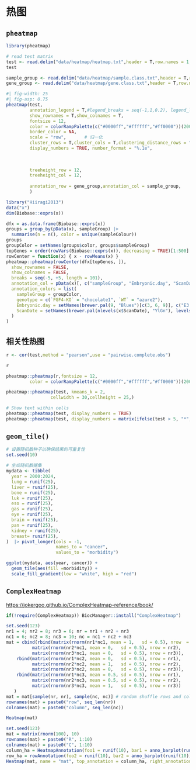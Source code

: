 # 热图

## `pheatmap`

```r
library(pheatmap)
```

```r
# read test matrix
test <- read.delim("data/heatmap/heatmap.txt",header = T,row.names = 1,sep = "\t")
test

sample_group <- read.delim("data/heatmap/sample.class.txt",header = T,row.names = 1,sep = "\t")
gene_group <- read.delim("data/heatmap/gene.class.txt",header = T,row.names = 1,sep = "\t")
```

```r
#| fig-width: 25
#| fig-asp: 0.75
pheatmap(test,
         annotation_legend = T,#legend_breaks = seq(-1,1,0.2), legend_labels = seq(-1,1,0.2),
         show_rownames = T,show_colnames = T,
         fontsize = 12,
         color = colorRampPalette(c("#0000ff","#ffffff","#ff0000"))(200),
         border_color = NA,
         scale = "row",       # 归一化
         cluster_rows = T,cluster_cols = T,clustering_distance_rows = "correlation",
         display_numbers = TRUE, number_format = "%.1e",
         
 
         
         treeheight_row = 12,
         treeheight_col = 12,
         
         annotation_row = gene_group,annotation_col = sample_group,
         )
```

```r
library("Hiiragi2013")
data("x")
dim(Biobase::exprs(x))

dfx = as.data.frame(Biobase::exprs(x))
groups = group_by(pData(x), sampleGroup) |>
  summarise(n = n(), color = unique(sampleColour))
groups
groupColor = setNames(groups$color, groups$sampleGroup)
topGenes = order(rowVars(Biobase::exprs(x)), decreasing = TRUE)[1:500]
rowCenter = function(x) { x - rowMeans(x) }
pheatmap::pheatmap(rowCenter(dfx[topGenes, ]), 
  show_rownames = FALSE, 
  show_colnames = FALSE, 
  breaks = seq(-5, +5, length = 101),
  annotation_col = pData(x)[, c("sampleGroup", "Embryonic.day", "ScanDate", "genotype") ],
  annotation_colors = list(
    sampleGroup = groupColor,
    genotype = c(`FGF4-KO` = "chocolate1", `WT` = "azure2"),
    Embryonic.day = setNames(brewer.pal(9, "Blues")[c(3, 6, 9)], c("E3.25", "E3.5", "E4.5")),
    ScanDate = setNames(brewer.pal(nlevels(x$ScanDate), "YlGn"), levels(x$ScanDate))
  )
)
```

## 相关性热图

```r
r <- cor(test,method = "pearson",use = "pairwise.complete.obs")

r

pheatmap::pheatmap(r,fontsize = 12,
         color = colorRampPalette(c("#0000ff","#ffffff","#ff0000"))(200),)
```

```r
pheatmap::pheatmap(test, kmeans_k = 2,
                 cellwidth = 30,cellheight = 25,)
```

```r
# Show text within cells
pheatmap::pheatmap(test, display_numbers = TRUE)
pheatmap::pheatmap(test, display_numbers = matrix(ifelse(test > 5, "*", ""), nrow(test)))
```

## `geom_tile()`

```r
# 设置随机数种子以确保结果的可重复性  
set.seed(10)  
  
# 生成随机数据集  
mydata <- tibble(  
  year = 2000:2024,  
  lung = runif(25),  
  liver = runif(25), 
  bone = runif(25),  
  luk = runif(25),  
  eso = runif(25),  
  gas = runif(25),   
  eye = runif(25),  
  brain = runif(25),  
  pan = runif(25),  
  kidney = runif(25),  
  breast= runif(25),  
)  |> pivot_longer(cols = -1,
                   names_to = "cancer",
                   values_to = "morbidity")

ggplot(mydata, aes(year, cancer)) +  
  geom_tile(aes(fill =morbidity)) +  
  scale_fill_gradient(low = "white", high = "red")
```

## `ComplexHeatmap`

<https://jokergoo.github.io/ComplexHeatmap-reference/book/>

```r
if(!require(ComplexHeatmap)) BiocManager::install("ComplexHeatmap")

```

```r
set.seed(123)
nr1 = 4; nr2 = 8; nr3 = 6; nr = nr1 + nr2 + nr3
nc1 = 6; nc2 = 8; nc3 = 10; nc = nc1 + nc2 + nc3
mat = cbind(rbind(matrix(rnorm(nr1*nc1, mean = 1,   sd = 0.5), nrow  = nr1),
          matrix(rnorm(nr2*nc1, mean = 0,   sd = 0.5), nrow = nr2),
          matrix(rnorm(nr3*nc1, mean = 0,   sd = 0.5), nrow = nr3)),
    rbind(matrix(rnorm(nr1*nc2, mean = 0,   sd = 0.5), nrow = nr1),
          matrix(rnorm(nr2*nc2, mean = 1,   sd = 0.5), nrow = nr2),
          matrix(rnorm(nr3*nc2, mean = 0,   sd = 0.5), nrow = nr3)),
    rbind(matrix(rnorm(nr1*nc3, mean = 0.5, sd = 0.5), nrow = nr1),
          matrix(rnorm(nr2*nc3, mean = 0.5, sd = 0.5), nrow = nr2),
          matrix(rnorm(nr3*nc3, mean = 1,   sd = 0.5), nrow = nr3))
   )
mat = mat[sample(nr, nr), sample(nc, nc)] # random shuffle rows and columns
rownames(mat) = paste0("row", seq_len(nr))
colnames(mat) = paste0("column", seq_len(nc))

```

```r
Heatmap(mat)
```

```r
set.seed(123)
mat = matrix(rnorm(100), 10)
rownames(mat) = paste0("R", 1:10)
colnames(mat) = paste0("C", 1:10)
column_ha = HeatmapAnnotation(foo1 = runif(10), bar1 = anno_barplot(runif(10)))
row_ha = rowAnnotation(foo2 = runif(10), bar2 = anno_barplot(runif(10)))
Heatmap(mat, name = "mat", top_annotation = column_ha, right_annotation = row_ha)
```
